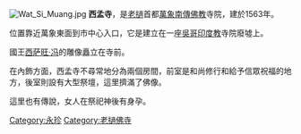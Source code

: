 {{unreferenced|time=2015-02-13T01:39:34+00:00}}
[[Image:Wat_Si_Muang.jpg|right]]
'''西孟寺'''，是[[老撾|老撾]]首都[[萬象|萬象]][[南傳佛教|南傳佛教]]寺院，建於1563年。

位置靠近萬象東面到市中心入口，它是建立在一座[[吳哥|吳哥]][[印度教|印度教]]寺院廢墟上。

國王[[西萨旺·冯|西萨旺·冯]]的雕像矗立在寺前。

在內飾方面，西孟寺不尋常地分為兩個房間，前室是和尚修行和給予信眾祝福的地方，後室則設有大型祭壇，這里擠滿了佛像。

這里也有傳說，女人在祭祀神後有身孕。

[[Category:永珍|Category:永珍]]
[[Category:老撾佛寺|Category:老撾佛寺]]